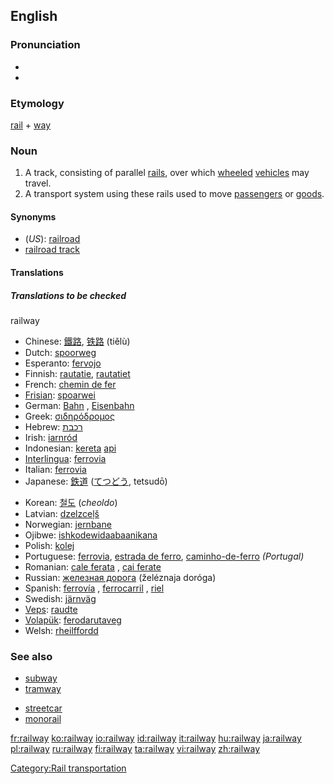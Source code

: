 ==English==

===Pronunciation===
* {{IPA|/ɹeɪlweɪ/}}
*{{audio|en-us-railway.ogg|Audio (US)}}

===Etymology===
[[rail]] + [[way]]

===Noun===
{{wikipedia}}
{{en-noun}}

# A track, consisting of parallel [[rail]]s, over which [[wheeled]] [[vehicle]]s may travel.
# A transport system using these rails used to move [[passenger]]s or [[goods]].

====Synonyms====
*(''US''): [[railroad]]
* [[railroad track]]

====Translations====
=====Translations to be checked=====
{{checktrans}}
;railway
{{top}}
*Chinese: [[鐵路]], [[铁路]] (tiělù)
*Dutch: [[spoorweg]] {{m}}
*Esperanto: [[fervojo]]
*Finnish: [[rautatie]], [[rautatiet]] {{p}}
*French: [[chemin de fer]] {{m}}
*[[Frisian]]: [[spoarwei]]
*German: [[Bahn]] {{f}}, [[Eisenbahn]] {{f}}
*Greek: [[σιδηρόδρομος]] {{m}}
*Hebrew: [[רכבת]]
*Irish: [[iarnród]]
*Indonesian: [[kereta]] [[api]]
*[[Interlingua]]: [[ferrovia]]
*Italian: [[ferrovia]] {{f}}
*Japanese: [[鉄道]] ([[てつどう]], tetsudō)
{{mid}}
*Korean: [[철도]] (''cheoldo'')
*Latvian: [[dzelzceļš]] {{m}}
*Norwegian: [[jernbane]]
*Ojibwe: [[ishkodewidaabaanikana]]
*Polish: [[kolej]] {{f}}
*Portuguese: [[ferrovia]], [[estrada de ferro]], [[caminho-de-ferro]] {{m}} ''(Portugal)''
*Romanian: [[cale ferata]] {{f}}, [[cai ferate]] {{p}}
*Russian: [[железная дорога]] (želéznaja doróga) {{f}}
*Spanish: [[ferrovía]] {{f}}, [[ferrocarril]] {{m}}, [[riel]] {{m}}
*Swedish: [[järnväg]]
*[[Veps]]: [[raudte]]
*[[Volapük]]: [[ferodarutaveg]]
*Welsh: [[rheilffordd]] {{f}}
{{bottom}}

===See also===
{{top}}
* [[subway]]
* [[tramway]]
{{mid}}
* [[streetcar]]
* [[monorail]]
{{bottom}}

[[Category:Rail transportation]]

[[fr:railway]]
[[ko:railway]]
[[io:railway]]
[[id:railway]]
[[it:railway]]
[[hu:railway]]
[[ja:railway]]
[[pl:railway]]
[[ru:railway]]
[[fi:railway]]
[[ta:railway]]
[[vi:railway]]
[[zh:railway]]